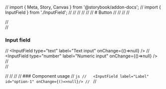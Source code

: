 // import { Meta, Story, Canvas } from '@storybook/addon-docs';
// import { InputField } from './InputField';
//
//
// <Meta title="atoms/Input Field" component={InputField} />
//
//
// # Button
//
// <Canvas>
//   <Story name="Input field">
//     <form>
//       <div>
//         <h3>Input field</h3>
//         <InputField type="text" label="Text input" onChange={()=>null} />
//         <InputField type="number" label="Numeric input"  onChange={()=>null} />
//       </div>
//     </form>
//   </Story>
// </Canvas>
//
// ### Component usage
// ```js
//   <InputField label="Label" id="option-1" onChange={()=>null}/>
// ```
//

